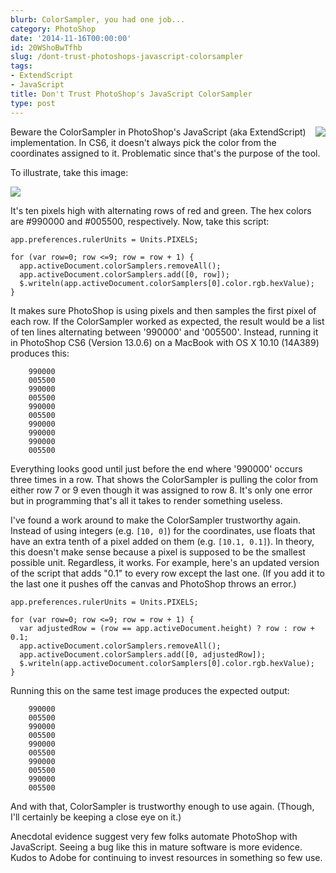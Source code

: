```yaml
---
blurb: ColorSampler, you had one job...
category: PhotoShop
date: '2014-11-16T00:00:00'
id: 20WShoBwTfhb
slug: /dont-trust-photoshops-javascript-colorsampler
tags:
- ExtendScript
- JavaScript
title: Don't Trust PhotoShop's JavaScript ColorSampler
type: post
---
```


<img src="/image-graphics/photoshop_logo_200x195.png" align="right" />

Beware the ColorSampler in PhotoShop's JavaScript (aka ExtendScript) implementation. In CS6, it doesn't always pick the color from the coordinates assigned to it. Problematic since that's the purpose of the tool. 

To illustrate, take this image:

<img src="/image-graphics/photoshop-script-example.png" />

It's ten pixels high with alternating rows of red and green. The hex colors are #990000 and #005500, respectively. Now, take this script:

```javascript{numberLines: true}
app.preferences.rulerUnits = Units.PIXELS;

for (var row=0; row <=9; row = row + 1) {
  app.activeDocument.colorSamplers.removeAll();
  app.activeDocument.colorSamplers.add([0, row]);
  $.writeln(app.activeDocument.colorSamplers[0].color.rgb.hexValue);
}
```

It makes sure PhotoShop is using pixels and then samples the first pixel of each row. If the ColorSampler worked as expected, the result would be a list of ten lines alternating between '990000' and '005500'. Instead, running it in PhotoShop CS6 (Version 13.0.6) on a MacBook with OS X 10.10 (14A389) produces this:

        990000
        005500
        990000
        005500
        990000
        005500
        990000
        990000
        990000
        005500

Everything looks good until just before the end where '990000' occurs three times in a row. That shows the ColorSampler is pulling the color from either row 7 or 9 even though it was assigned to row 8. It's only one error but in programming that's all it takes to render something useless. 

I've found a work around to make the ColorSampler trustworthy again. Instead of using integers (e.g. `[10, 0]`) for the coordinates, use floats that have an extra tenth of a pixel added on them (e.g. `[10.1, 0.1]`). In theory, this doesn't make sense because a pixel is supposed to be the smallest possible unit. Regardless, it works. For example, here's an updated version of the script that adds "0.1" to every row except the last one. (If you add it to the last one it pushes off the canvas and PhotoShop throws an error.)

```javascript{numberLines: true}
app.preferences.rulerUnits = Units.PIXELS;

for (var row=0; row <=9; row = row + 1) {
  var adjustedRow = (row == app.activeDocument.height) ? row : row + 0.1;
  app.activeDocument.colorSamplers.removeAll();
  app.activeDocument.colorSamplers.add([0, adjustedRow]);
  $.writeln(app.activeDocument.colorSamplers[0].color.rgb.hexValue);
}
```

Running this on the same test image produces the expected output:

        990000
        005500
        990000
        005500
        990000
        005500
        990000
        005500
        990000
        005500

And with that, ColorSampler is trustworthy enough to use again. (Though, I'll certainly be keeping a close eye on it.)

Anecdotal evidence suggest very few folks automate PhotoShop with JavaScript. Seeing a bug like this in mature software is more evidence. Kudos to Adobe for continuing to invest resources in something so few use.